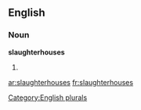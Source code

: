 
==English==

===Noun===
'''slaughterhouses'''

# {{plural of|[[slaughterhouse]]}}

[[Category:English plurals]]

[[ar:slaughterhouses]]
[[fr:slaughterhouses]]